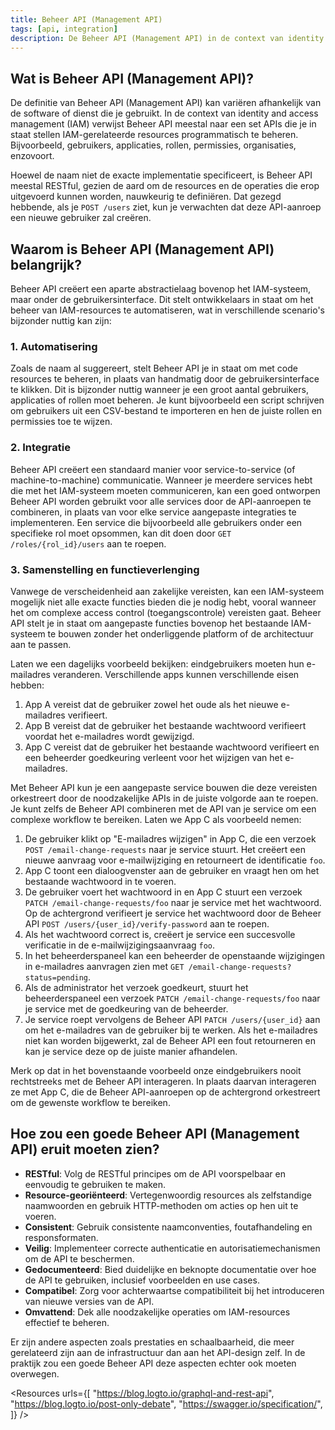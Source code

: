 ```yaml
---
title: Beheer API (Management API)
tags: [api, integration]
description: De Beheer API (Management API) in de context van identity and access management (IAM) maakt programmatisch beheer van resources zoals gebruikers, applicaties, rollen en permissies mogelijk. Doorgaans RESTful, biedt het een abstractielaag tussen het IAM-systeem en de gebruikersinterface, die automatisering, integratie en ontwikkeling van aangepaste functies mogelijk maakt.
---
```


## Wat is Beheer API (Management API)?

De definitie van Beheer API (Management API) kan variëren afhankelijk van de software of dienst die je gebruikt. In de context van identity and access management (IAM) verwijst Beheer API meestal naar een set APIs die je in staat stellen IAM-gerelateerde resources programmatisch te beheren. Bijvoorbeeld, gebruikers, applicaties, rollen, permissies, organisaties, enzovoort.

Hoewel de naam niet de exacte implementatie specificeert, is Beheer API meestal RESTful, gezien de aard om de resources en de operaties die erop uitgevoerd kunnen worden, nauwkeurig te definiëren. Dat gezegd hebbende, als je `POST /users` ziet, kun je verwachten dat deze API-aanroep een nieuwe gebruiker zal creëren.

## Waarom is Beheer API (Management API) belangrijk?

Beheer API creëert een aparte abstractielaag bovenop het IAM-systeem, maar onder de gebruikersinterface. Dit stelt ontwikkelaars in staat om het beheer van IAM-resources te automatiseren, wat in verschillende scenario's bijzonder nuttig kan zijn:

### 1. Automatisering

Zoals de naam al suggereert, stelt Beheer API je in staat om met code resources te beheren, in plaats van handmatig door de gebruikersinterface te klikken. Dit is bijzonder nuttig wanneer je een groot aantal gebruikers, applicaties of rollen moet beheren. Je kunt bijvoorbeeld een script schrijven om gebruikers uit een CSV-bestand te importeren en hen de juiste rollen en permissies toe te wijzen.

### 2. Integratie

Beheer API creëert een standaard manier voor service-to-service (of machine-to-machine) communicatie. Wanneer je meerdere services hebt die met het IAM-systeem moeten communiceren, kan een goed ontworpen Beheer API worden gebruikt voor alle services door de API-aanroepen te combineren, in plaats van voor elke service aangepaste integraties te implementeren. Een service die bijvoorbeeld alle gebruikers onder een specifieke rol moet opsommen, kan dit doen door `GET /roles/{rol_id}/users` aan te roepen.

### 3. Samenstelling en functieverlenging

Vanwege de verscheidenheid aan zakelijke vereisten, kan een IAM-systeem mogelijk niet alle exacte functies bieden die je nodig hebt, vooral wanneer het om complexe access control (toegangscontrole) vereisten gaat. Beheer API stelt je in staat om aangepaste functies bovenop het bestaande IAM-systeem te bouwen zonder het onderliggende platform of de architectuur aan te passen.

Laten we een dagelijks voorbeeld bekijken: eindgebruikers moeten hun e-mailadres veranderen. Verschillende apps kunnen verschillende eisen hebben:

1. App A vereist dat de gebruiker zowel het oude als het nieuwe e-mailadres verifieert.
2. App B vereist dat de gebruiker het bestaande wachtwoord verifieert voordat het e-mailadres wordt gewijzigd.
3. App C vereist dat de gebruiker het bestaande wachtwoord verifieert en een beheerder goedkeuring verleent voor het wijzigen van het e-mailadres.

Met Beheer API kun je een aangepaste service bouwen die deze vereisten orkestreert door de noodzakelijke APIs in de juiste volgorde aan te roepen. Je kunt zelfs de Beheer API combineren met de API van je service om een complexe workflow te bereiken. Laten we App C als voorbeeld nemen:

1. De gebruiker klikt op "E-mailadres wijzigen" in App C, die een verzoek `POST /email-change-requests` naar je service stuurt. Het creëert een nieuwe aanvraag voor e-mailwijziging en retourneert de identificatie `foo`.
2. App C toont een dialoogvenster aan de gebruiker en vraagt hen om het bestaande wachtwoord in te voeren.
3. De gebruiker voert het wachtwoord in en App C stuurt een verzoek `PATCH /email-change-requests/foo` naar je service met het wachtwoord. Op de achtergrond verifieert je service het wachtwoord door de Beheer API `POST /users/{user_id}/verify-password` aan te roepen.
4. Als het wachtwoord correct is, creëert je service een succesvolle verificatie in de e-mailwijzigingsaanvraag `foo`.
5. In het beheerderspaneel kan een beheerder de openstaande wijzigingen in e-mailadres aanvragen zien met `GET /email-change-requests?status=pending`.
6. Als de administrator het verzoek goedkeurt, stuurt het beheerderspaneel een verzoek `PATCH /email-change-requests/foo` naar je service met de goedkeuring van de beheerder.
7. Je service roept vervolgens de Beheer API `PATCH /users/{user_id}` aan om het e-mailadres van de gebruiker bij te werken. Als het e-mailadres niet kan worden bijgewerkt, zal de Beheer API een fout retourneren en kan je service deze op de juiste manier afhandelen.

Merk op dat in het bovenstaande voorbeeld onze eindgebruikers nooit rechtstreeks met de Beheer API interageren. In plaats daarvan interageren ze met App C, die de Beheer API-aanroepen op de achtergrond orkestreert om de gewenste workflow te bereiken.

## Hoe zou een goede Beheer API (Management API) eruit moeten zien?

- **RESTful**: Volg de RESTful principes om de API voorspelbaar en eenvoudig te gebruiken te maken.
- **Resource-georiënteerd**: Vertegenwoordig resources als zelfstandige naamwoorden en gebruik HTTP-methoden om acties op hen uit te voeren.
- **Consistent**: Gebruik consistente naamconventies, foutafhandeling en responsformaten.
- **Veilig**: Implementeer correcte authenticatie en autorisatiemechanismen om de API te beschermen.
- **Gedocumenteerd**: Bied duidelijke en beknopte documentatie over hoe de API te gebruiken, inclusief voorbeelden en use cases.
- **Compatibel**: Zorg voor achterwaartse compatibiliteit bij het introduceren van nieuwe versies van de API.
- **Omvattend**: Dek alle noodzakelijke operaties om IAM-resources effectief te beheren.

Er zijn andere aspecten zoals prestaties en schaalbaarheid, die meer gerelateerd zijn aan de infrastructuur dan aan het API-design zelf. In de praktijk zou een goede Beheer API deze aspecten echter ook moeten overwegen.

<Resources
  urls={[
    "https://blog.logto.io/graphql-and-rest-api",
    "https://blog.logto.io/post-only-debate",
    "https://swagger.io/specification/",
  ]}
/>